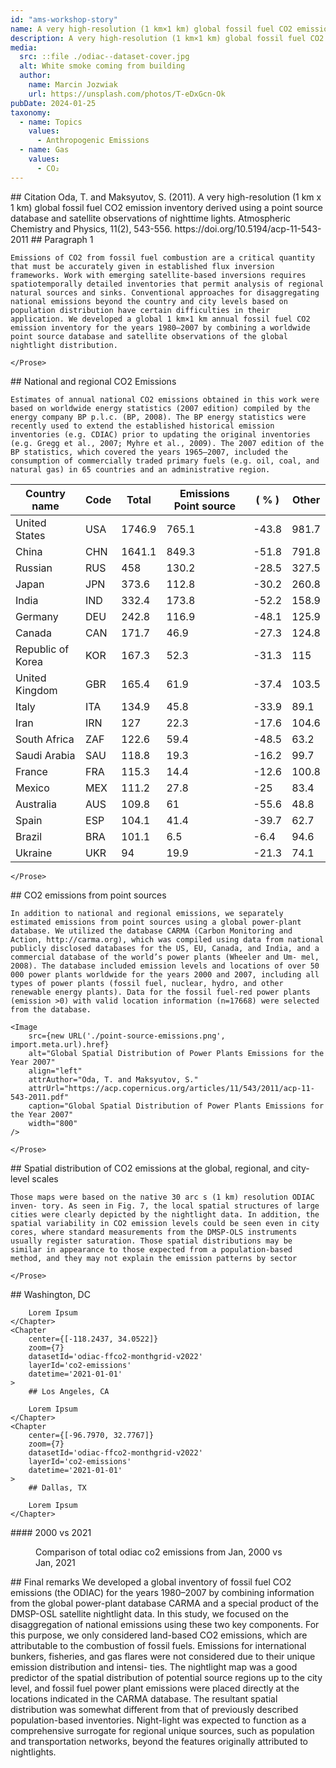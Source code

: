 ```yaml
---
id: "ams-workshop-story"
name: A very high-resolution (1 km×1 km) global fossil fuel CO2 emission inventory derived using a point source database and satellite observations of nighttime lights
description: A very high-resolution (1 km×1 km) global fossil fuel CO2 emission inventory derived using a point source database and satellite observations of nighttime lights
media:
  src: ::file ./odiac--dataset-cover.jpg
  alt: White smoke coming from building
  author:
    name: Marcin Jozwiak
    url: https://unsplash.com/photos/T-eDxGcn-Ok
pubDate: 2024-01-25
taxonomy:
  - name: Topics
    values:
      - Anthropogenic Emissions
  - name: Gas
    values:
      - CO₂
---
```


<Block>
    <Prose>
    ## Citation
    Oda, T. and Maksyutov, S. (2011). A very high-resolution (1 km x 1 km) global fossil fuel CO2 emission inventory derived using a point source database and satellite observations of nighttime lights. Atmospheric Chemistry and Physics, 11(2), 543-556. https://doi.org/10.5194/acp-11-543-2011
    </Prose>
</Block>

<Block>
    <Prose>
    ## Paragraph 1

    Emissions of CO2 from fossil fuel combustion are a critical quantity that must be accurately given in established flux inversion frameworks. Work with emerging satellite-based inversions requires spatiotemporally detailed inventories that permit analysis of regional natural sources and sinks. Conventional approaches for disaggregating national emissions beyond the country and city levels based on population distribution have certain difficulties in their application. We developed a global 1 km×1 km annual fossil fuel CO2 emission inventory for the years 1980–2007 by combining a worldwide point source database and satellite observations of the global nightlight distribution.

    </Prose>
</Block>

<Block>
    <Prose>
    ## National and regional CO2 Emissions

    Estimates of annual national CO2 emissions obtained in this work were based on worldwide energy statistics (2007 edition) compiled by the energy company BP p.l.c. (BP, 2008). The BP energy statistics were recently used to extend the established historical emission inventories (e.g. CDIAC) prior to updating the original inventories (e.g. Gregg et al., 2007; Myhre et al., 2009). The 2007 edition of the BP statistics, which covered the years 1965–2007, included the consumption of commercially traded primary fuels (e.g. oil, coal, and natural gas) in 65 countries and an administrative region.

| Country name      | Code | Total  | Emissions Point source    | ( % )  | Other |
| ----------------- | ---- | ------ | ------------------------- | ------ | ----- |
| United States     | USA  | 1746.9 | 765.1                     | \-43.8 | 981.7 |
| China             | CHN  | 1641.1 | 849.3                     | \-51.8 | 791.8 |
| Russian           | RUS  | 458    | 130.2                     | \-28.5 | 327.5 |
| Japan             | JPN  | 373.6  | 112.8                     | \-30.2 | 260.8 |
| India             | IND  | 332.4  | 173.8                     | \-52.2 | 158.9 |
| Germany           | DEU  | 242.8  | 116.9                     | \-48.1 | 125.9 |
| Canada            | CAN  | 171.7  | 46.9                      | \-27.3 | 124.8 |
| Republic of Korea | KOR  | 167.3  | 52.3                      | \-31.3 | 115   |
| United Kingdom    | GBR  | 165.4  | 61.9                      | \-37.4 | 103.5 |
| Italy             | ITA  | 134.9  | 45.8                      | \-33.9 | 89.1  |
| Iran              | IRN  | 127    | 22.3                      | \-17.6 | 104.6 |
| South Africa      | ZAF  | 122.6  | 59.4                      | \-48.5 | 63.2  |
| Saudi Arabia      | SAU  | 118.8  | 19.3                      | \-16.2 | 99.7  |
| France            | FRA  | 115.3  | 14.4                      | \-12.6 | 100.8 |
| Mexico            | MEX  | 111.2  | 27.8                      | \-25   | 83.4  |
| Australia         | AUS  | 109.8  | 61                        | \-55.6 | 48.8  |
| Spain             | ESP  | 104.1  | 41.4                      | \-39.7 | 62.7  |
| Brazil            | BRA  | 101.1  | 6.5                       | \-6.4  | 94.6  |
| Ukraine           | UKR  | 94     | 19.9                      | \-21.3 | 74.1  |

    </Prose>
</Block>

<Block>
    <Prose>
    ## CO2 emissions from point sources

    In addition to national and regional emissions, we separately estimated emissions from point sources using a global power-plant database. We utilized the database CARMA (Carbon Monitoring and Action, http://carma.org), which was compiled using data from national publicly disclosed databases for the US, EU, Canada, and India, and a commercial database of the world’s power plants (Wheeler and Um- mel, 2008). The database included emission levels and locations of over 50 000 power plants worldwide for the years 2000 and 2007, including all types of power plants (fossil fuel, nuclear, hydro, and other renewable energy plants). Data for the fossil fuel-red power plants (emission >0) with valid location information (n=17668) were selected from the database.

    <Image 
        src={new URL('./point-source-emissions.png', import.meta.url).href}
        alt="Global Spatial Distribution of Power Plants Emissions for the Year 2007" 
        align="left"
        attrAuthor="Oda, T. and Maksyutov, S."
        attrUrl="https://acp.copernicus.org/articles/11/543/2011/acp-11-543-2011.pdf"
        caption="Global Spatial Distribution of Power Plants Emissions for the Year 2007" 
        width="800"
    />

    </Prose>
</Block>

<Block>
    <Prose>
    ## Spatial distribution of CO2 emissions at the global, regional, and city-level scales

    Those maps were based on the native 30 arc s (1 km) resolution ODIAC inven- tory. As seen in Fig. 7, the local spatial structures of large cities were clearly depicted by the nightlight data. In addition, the spatial variability in CO2 emission levels could be seen even in city cores, where standard measurements from the DMSP-OLS instruments usually register saturation. Those spatial distributions may be similar in appearance to those expected from a population-based method, and they may not explain the emission patterns by sector

    </Prose>
</Block>

<ScrollytellingBlock>
    <Chapter
        center={[-77.0364, 38.8951]}
        zoom={7}
        datasetId='odiac-ffco2-monthgrid-v2022'
        layerId='co2-emissions'
        datetime='2021-01-01'
    >
        ## Washington, DC

        Lorem Ipsum
    </Chapter>
    <Chapter
        center={[-118.2437, 34.0522]}
        zoom={7}
        datasetId='odiac-ffco2-monthgrid-v2022'
        layerId='co2-emissions'
        datetime='2021-01-01'
    >
        ## Los Angeles, CA

        Lorem Ipsum
    </Chapter>
    <Chapter
        center={[-96.7970, 32.7767]}
        zoom={7}
        datasetId='odiac-ffco2-monthgrid-v2022'
        layerId='co2-emissions'
        datetime='2021-01-01'
    >
        ## Dallas, TX

        Lorem Ipsum
    </Chapter>
</ScrollytellingBlock>

<Block>
<Prose>
    #### 2000 vs 2021
</Prose>
<Figure>
    <Map
    datasetId='odiac-ffco2-monthgrid-v2022'
    layerId='co2-emissions'
    dateTime='2000-01-01'
    compareDateTime='2021-01-01'
    align="center"
    />
    <Caption>
    Comparison of total odiac co2 emissions from Jan, 2000 vs Jan, 2021
    </Caption>
</Figure>
</Block>
<Block>
    <Prose>
    ## Final remarks
    We developed a global inventory of fossil fuel CO2 emissions (the ODIAC) for the years 1980–2007 by combining information from the global power-plant database CARMA and a special product of the DMSP-OSL satellite nightlight data. In this study, we focused on the disaggregation of national emissions using these two key components. For this purpose, we only considered land-based CO2 emissions, which are attributable to the combustion of fossil fuels. Emissions for international bunkers, fisheries, and gas flares were not considered due to their unique emission distribution and intensi- ties. The nightlight map was a good predictor of the spatial distribution of potential source regions up to the city level, and fossil fuel power plant emissions were placed directly at the locations indicated in the CARMA database. The resultant spatial distribution was somewhat different from that of previously described population-based inventories. Night-light was expected to function as a comprehensive surrogate for regional unique sources, such as population and transportation networks, beyond the features originally attributed to nightlights.
    </Prose>
</Block>
